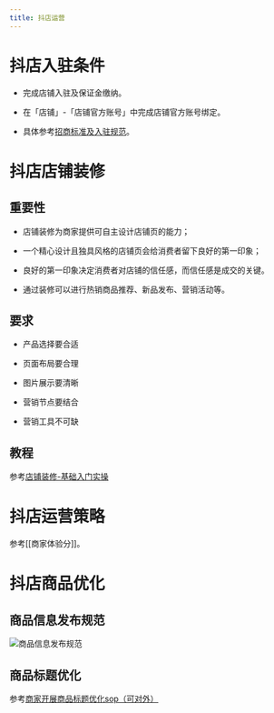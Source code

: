 ```yaml
---
title: 抖店运营
---
```


# 抖店入驻条件

- 完成店铺入驻及保证金缴纳。
    
- 在「店铺」-「店铺官方账号」中完成店铺官方账号绑定。
    
- 具体参考[招商标准及入驻规范](https://school.jinritemai.com/doudian/web/article/101818)。

# 抖店店铺装修

## 重要性

- 店铺装修为商家提供可自主设计店铺页的能力；
    
- 一个精心设计且独具风格的店铺页会给消费者留下良好的第一印象；
    
- 良好的第一印象决定消费者对店铺的信任感，而信任感是成交的关键。
    
- 通过装修可以进行热销商品推荐、新品发布、营销活动等。
    

## 要求

- 产品选择要合适
    
- 页面布局要合理
    
- 图片展示要清晰
    
- 营销节点要结合
    
- 营销工具不可缺
    

## 教程

参考[店铺装修-基础入门实操](https://school.jinritemai.com/doudian/web/course-series/cHQcSkFd3AQ4/cHQcSkFd3AQ4lHQeKoywscRK)

# 抖店运营策略

参考[[商家体验分]]。

# 抖店商品优化

## 商品信息发布规范

![商品信息发布规范](商品信息发布规范.png)

## 商品标题优化

参考[商家开展商品标题优化sop（可对外）](https://bytedance.larkoffice.com/docx/doxcntj5XmCtMakiqa5lDsEZJpd)